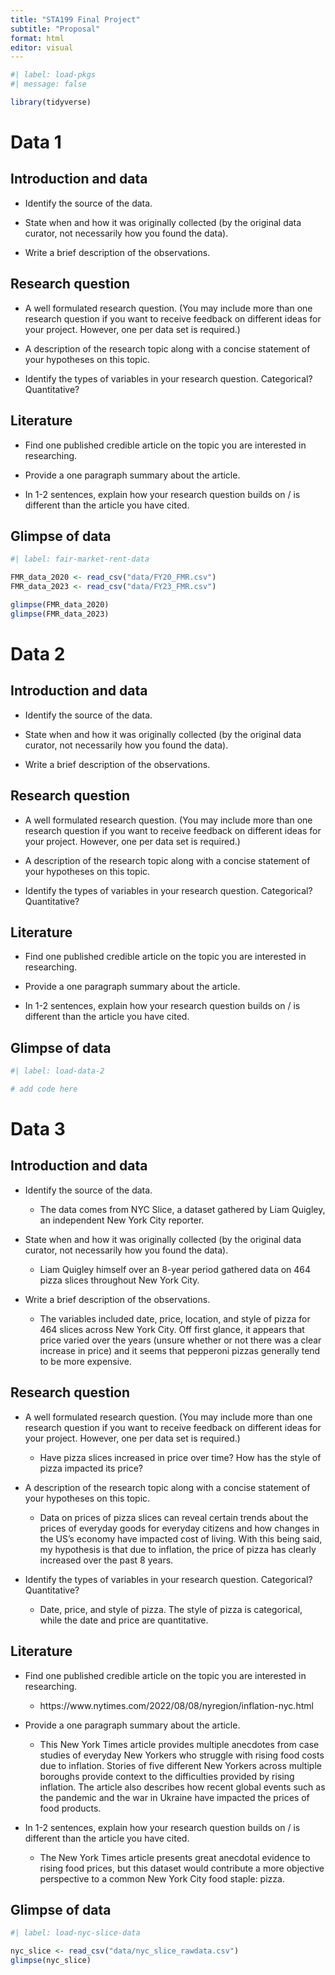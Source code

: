 ```yaml
---
title: "STA199 Final Project"
subtitle: "Proposal"
format: html
editor: visual
---
```


```r
#| label: load-pkgs
#| message: false

library(tidyverse)
```

# Data 1

## Introduction and data

-   Identify the source of the data.

-   State when and how it was originally collected (by the original data curator, not necessarily how you found the data).

-   Write a brief description of the observations.

## Research question

-   A well formulated research question. (You may include more than one research question if you want to receive feedback on different ideas for your project. However, one per data set is required.)

-   A description of the research topic along with a concise statement of your hypotheses on this topic.

-   Identify the types of variables in your research question. Categorical? Quantitative?

## Literature

-   Find one published credible article on the topic you are interested in researching.

-   Provide a one paragraph summary about the article.

-   In 1-2 sentences, explain how your research question builds on / is different than the article you have cited.

## Glimpse of data

```r
#| label: fair-market-rent-data

FMR_data_2020 <- read_csv("data/FY20_FMR.csv")
FMR_data_2023 <- read_csv("data/FY23_FMR.csv")

glimpse(FMR_data_2020)
glimpse(FMR_data_2023)
```

# Data 2

## Introduction and data

-   Identify the source of the data.

-   State when and how it was originally collected (by the original data curator, not necessarily how you found the data).

-   Write a brief description of the observations.

## Research question

-   A well formulated research question. (You may include more than one research question if you want to receive feedback on different ideas for your project. However, one per data set is required.)

-   A description of the research topic along with a concise statement of your hypotheses on this topic.

-   Identify the types of variables in your research question. Categorical? Quantitative?

## Literature

-   Find one published credible article on the topic you are interested in researching.

-   Provide a one paragraph summary about the article.

-   In 1-2 sentences, explain how your research question builds on / is different than the article you have cited.

## Glimpse of data

```r
#| label: load-data-2

# add code here
```

# Data 3

## Introduction and data

-   Identify the source of the data.

    -   The data comes from NYC Slice, a dataset gathered by Liam Quigley, an independent New York City reporter.

-   State when and how it was originally collected (by the original data curator, not necessarily how you found the data).

    -   Liam Quigley himself over an 8-year period gathered data on 464 pizza slices throughout New York City.

-   Write a brief description of the observations.

    -   The variables included date, price, location, and style of pizza for 464 slices across New York City. Off first glance, it appears that price varied over the years (unsure whether or not there was a clear increase in price) and it seems that pepperoni pizzas generally tend to be more expensive.

## Research question

-   A well formulated research question. (You may include more than one research question if you want to receive feedback on different ideas for your project. However, one per data set is required.)

    -   Have pizza slices increased in price over time? How has the style of pizza impacted its price?

-   A description of the research topic along with a concise statement of your hypotheses on this topic.

    -   Data on prices of pizza slices can reveal certain trends about the prices of everyday goods for everyday citizens and how changes in the US's economy have impacted cost of living. With this being said, my hypothesis is that due to inflation, the price of pizza has clearly increased over the past 8 years.

-   Identify the types of variables in your research question. Categorical? Quantitative?

    -   Date, price, and style of pizza. The style of pizza is categorical, while the date and price are quantitative.

## Literature

-   Find one published credible article on the topic you are interested in researching.

    -   https://www.nytimes.com/2022/08/08/nyregion/inflation-nyc.html

-   Provide a one paragraph summary about the article.

    -   This New York Times article provides multiple anecdotes from case studies of everyday New Yorkers who struggle with rising food costs due to inflation. Stories of five different New Yorkers across multiple boroughs provide context to the difficulties provided by rising inflation. The article also describes how recent global events such as the pandemic and the war in Ukraine have impacted the prices of food products.

-   In 1-2 sentences, explain how your research question builds on / is different than the article you have cited.

    -   The New York Times article presents great anecdotal evidence to rising food prices, but this dataset would contribute a more objective perspective to a common New York City food staple: pizza.

## Glimpse of data

```r
#| label: load-nyc-slice-data

nyc_slice <- read_csv("data/nyc_slice_rawdata.csv")
glimpse(nyc_slice)
```
